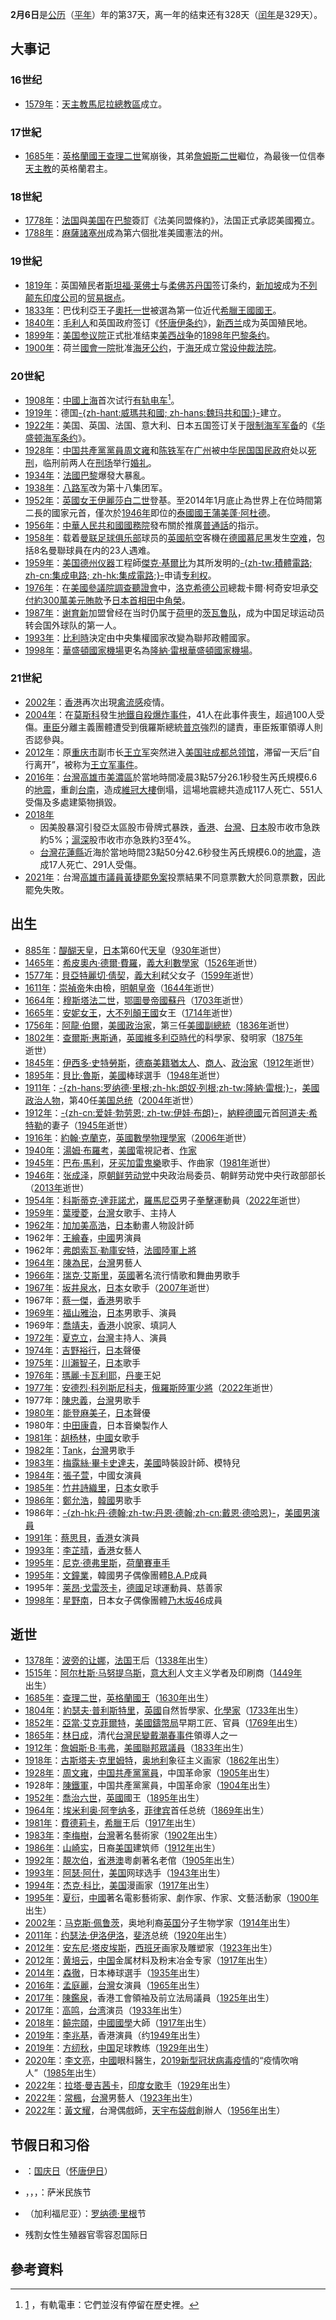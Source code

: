 {{DayInMonth|2}}

'''2月6日'''是[[公历|公历]]（[[平年|平年]]）年的第37天，离一年的结束还有328天（[[闰年|闰年]]是329天）。

== 大事记 ==
=== 16世纪 ===
* [[1579年|1579年]]：[[天主教馬尼拉總教區|天主教馬尼拉總教區]]成立。

=== 17世紀 ===
* [[1685年|1685年]]：[[英格蘭國王|英格蘭國王]][[查理二世_(英格蘭)|查理二世]]駕崩後，其弟[[詹姆斯二世_(英格蘭)|詹姆斯二世]]繼位，為最後一位信奉[[天主教|天主教]]的英格蘭君主。

=== 18世紀 ===
* [[1778年|1778年]]：[[法国|法国]]與[[美国|美国]]在[[巴黎|巴黎]]簽訂《法美同盟條約》，法国正式承認美國獨立。
* [[1788年|1788年]]：[[麻薩諸塞州|麻薩諸塞州]]成為第六個批准美國憲法的州。

=== 19世紀 ===
* [[1819年|1819年]]：英国殖民者[[斯坦福·莱佛士|斯坦福·莱佛士]]与[[柔佛苏丹国|柔佛苏丹国]]签订条约，[[新加坡|新加坡]]成为[[不列颠东印度公司|不列颠东印度公司]]的[[新加坡英属时期|贸易据点]]。
* [[1833年|1833年]]：巴伐利亞王子[[奥托一世_(希腊)|奧托一世]]被選為第一位近代[[希腊君主列表|希臘王國國王]]。
* [[1840年|1840年]]：[[毛利人|毛利人]]和英国政府签订《[[怀唐伊条约|怀唐伊条约]]》，[[新西兰|新西兰]]成为英国殖民地。
* [[1899年|1899年]]：[[美国参议院|美国参议院]]正式批准结束[[美西战争|美西战争]]的[[巴黎條約_(1898年)|1898年巴黎条约]]。
* [[1900年|1900年]]：荷兰[[國會一院|國會一院]]批准[[海牙公约|海牙公约]]，于[[海牙|海牙]]成立[[常设仲裁法院|常设仲裁法院]]。

=== 20世紀 ===
* [[1908年|1908年]]：[[中國|中國]][[上海|上海]]首次试行[[有轨电车|有轨电车]]<ref>[http://www.thepaper.cn/baidu.jsp?contid=1335759] {{Wayback|url=http://www.thepaper.cn/baidu.jsp?contid=1335759 |date=20190918185030 }}，有軌電車：它們並沒有停留在歷史裡。</ref>。
* [[1919年|1919年]]：德国[[威瑪共和國|-{zh-hant:威瑪共和國; zh-hans:魏玛共和国;}-]]建立。
* [[1922年|1922年]]：美国、英国、法国、意大利、日本五国签订关于[[军备竞赛|限制海军军备]]的《[[华盛顿海军条约|华盛顿海军条约]]》。
* [[1928年|1928年]]：[[中国共產黨|中国共產黨]][[黨員|黨員]][[周文雍|周文雍]]和[[陈铁军|陈铁军]]在[[广州|广州]]被[[中华民国国民政府|中华民国国民政府]]处以[[死刑|死刑]]，临刑前两人在[[刑场|刑场]]举行[[婚礼|婚礼]]。
* [[1934年|1934年]]：[[法國|法國]][[巴黎|巴黎]]爆發大暴亂。
* [[1938年|1938年]]：[[八路军|八路军]]改为第十八集团军。
* [[1952年|1952年]]：[[英國|英國]][[英國君主|女王]][[伊麗莎白二世|伊麗莎白二世]]登基。至2014年1月底止為世界上在位時間第二長的國家元首，僅次於[[1946年|1946年]]即位的[[泰國|泰國]][[泰國君主列表|國王]][[蒲美蓬·阿杜德|蒲美蓬·阿杜德]]。
* [[1956年|1956年]]：[[中華人民共和國國務院|中華人民共和國國務院]]發布關於推廣[[普通話|普通話]]的指示。
* [[1958年|1958年]]：载着[[曼联足球俱乐部|曼联足球俱乐部]]球员的[[英國航空|英國航空]]客機在[[德國|德國]][[慕尼黑|慕尼黑]]发生[[慕尼黑空難|空难]]，包括8名曼聯球員在内的23人遇难。
* [[1959年|1959年]]：[[美国|美国]][[德州仪器|德州仪器]]工程師[[傑克·基爾比|傑克·基爾比]]为其所发明的[[積體電路|-{zh-tw:積體電路; zh-cn:集成电路; zh-hk:集成電路;}-]]申请[[专利权|专利权]]。
* [[1976年|1976年]]：在[[美國國會聽證會|美國參議院調查聽證會]]中，[[洛克希德公司|洛克希德公司]]總裁卡爾·柯奇安坦承[[洛克希德事件|交付約300萬美元賄款]]予[[日本首相|日本首相]][[田中角榮|田中角榮]]。
* [[1987年|1987年]]：[[谢育新|谢育新]]加盟曾经在当时仍属于[[荷甲|荷甲]]的[[茨瓦鲁队|茨瓦鲁队]]，成为中国足球运动员转会国外球队的第一人。
* [[1993年|1993年]]：[[比利時|比利時]]決定由中央集權國家改變為聯邦政體國家。
* [[1998年|1998年]]：[[華盛頓國家機場|華盛頓國家機場]]更名為[[雷根華盛頓國家機場|隆納·雷根華盛頓國家機場]]。

=== 21世紀 ===
* [[2002年|2002年]]：[[香港|香港]]再次出現[[禽流感|禽流感]]疫情。
* [[2004年|2004年]]：在[[莫斯科|莫斯科]]發生[[莫斯科地鐵|地鐵]][[2004年2月莫斯科地鐵爆炸案|自殺爆炸事件]]，41人在此事件喪生，超過100人受傷。[[車臣共和國|車臣]]分離主義團體遭受到俄羅斯總統[[普京|普京]]強烈的譴責，車臣叛軍領導人則否認參與。
* [[2012年|2012年]]：原[[重庆市|重庆市]]副市长[[王立军|王立军]]突然进入[[美国驻成都总领馆|美国驻成都总领馆]]，滞留一天后“自行离开”，被称为[[王立军事件|王立军事件]]。
* [[2016年|2016年]]：[[台灣|台灣]][[高雄市|高雄市]][[美濃區|美濃區]]於當地時間凌晨3點57分26.1秒發生芮氏規模6.6的[[2016年高雄美濃地震|地震]]，重創[[台南|台南]]，造成[[維冠大樓|維冠大樓]]倒塌，這場地震總共造成117人死亡、551人受傷及多處建築物損毀。
* [[2018年|2018年]]
** 因美股暴瀉引發亞太區股市骨牌式暴跌，[[恒生指數|香港]]、[[加權指數|台灣]]、[[日經平均指數|日本]]股市收市急跌約5%；[[上證綜合指數|滬]][[深圳證券交易所成份股價指數|深]]股市收市亦急跌約3至4%。
** [[台灣|台灣]][[花蓮縣|花蓮縣]]近海於當地時間23點50分42.6秒發生芮氏規模6.0的[[2018年花蓮地震|地震]]，造成17人死亡、291人受傷。
* [[2021年|2021年]]：台灣[[高雄市議員|高雄市議員]][[黃捷_(政治人物)|黃捷]][[2021年高雄市第九選舉區市議員黃捷罷免案|罷免案]]投票結果不同意票數大於同意票數，因此罷免失敗。

== 出生 ==
* [[885年|885年]]：[[醍醐天皇|醍醐天皇]]，[[日本|日本]]第60代[[天皇|天皇]]（[[930年|930年]]逝世）
* [[1465年|1465年]]：[[希皮奧內·德爾·費羅|希皮奧內·德爾·費羅]]，[[義大利|義大利]][[數學家|數學家]]（[[1526年|1526年]]逝世）
* [[1577年|1577年]]：[[貝亞特麗切·倩契|貝亞特麗切·倩契]]，[[義大利|義大利]]弒父女子（[[1599年|1599年]]逝世）
* [[1611年|1611年]]：[[崇禎帝|崇禎帝]]朱由檢，[[明朝皇帝|明朝皇帝]]（[[1644年|1644年]]逝世）
* [[1664年|1664年]]：[[穆斯塔法二世|穆斯塔法二世]]，[[鄂圖曼帝國|鄂圖曼帝國]][[苏丹_(称谓)|蘇丹]]（[[1703年|1703年]]逝世）
* [[1665年|1665年]]：[[安妮女王|安妮女王]]，[[大不列顛王國|大不列顛王國]]女王（[[1714年|1714年]]逝世）
* [[1756年|1756年]]：[[阿龍·伯爾|阿龍·伯爾]]，[[美國|美國]][[政治家|政治家]]，第三任[[美國副總統|美國副總統]]（[[1836年|1836年]]逝世）
* [[1802年|1802年]]：[[查爾斯·惠斯通|查爾斯·惠斯通]]，[[英国|英國]][[維多利亞時代|維多利亞時代]]的科學家、發明家（[[1875年|1875年]]逝世）
* [[1845年|1845年]]：[[伊西多·史特勞斯|伊西多·史特勞斯]]，[[德裔美國人|德裔美籍]][[猶太人|猶太人]]、[[商人|商人]]、[[政治家|政治家]]（[[1912年|1912年]]逝世）
* [[1895年|1895年]]：[[貝比·魯斯|貝比·魯斯]]，[[美國|美國]]棒球選手（[[1948年|1948年]]逝世）
* [[1911年|1911年]]：[[罗纳德·里根|-{zh-hans:罗纳德·里根;zh-hk:朗奴·列根;zh-tw:隆納·雷根;}-]]，[[美國|美國]][[政治人物|政治人物]]，第40任[[美国总统|美国总统]]（[[2004年|2004年]]逝世）
* [[1912年|1912年]]：[[爱娃·勃劳恩|-{zh-cn:爱娃·勃劳恩; zh-tw:伊娃·布朗}-]]，[[納粹德國|納粹德國]]元首[[阿道夫·希特勒|阿道夫·希特勒]]的妻子（[[1945年|1945年]]逝世）
* [[1916年|1916年]]：[[約翰·克蘭克|約翰·克蘭克]]，[[英國|英國]][[數學物理|數學物理學家]]（[[2006年|2006年]]逝世）
* [[1940年|1940年]]：[[湯姆·布羅考|湯姆·布羅考]]，[[美國|美國]]電視記者、[[作家|作家]]
* [[1945年|1945年]]：[[巴布·馬利|巴布·馬利]]，[[牙买加|牙买加]][[雷鬼樂|雷鬼樂]]歌手、作曲家（[[1981年|1981年]]逝世）
* [[1946年|1946年]]：[[张成泽|张成泽]]，原[[朝鲜劳动党|朝鲜劳动党]]中央政治局委员、朝鲜劳动党中央行政部部长（[[2013年|2013年]]逝世）
* [[1954年|1954年]]：[[科斯蒂克·達菲諾尤|科斯蒂克·達菲諾尤]]，[[羅馬尼亞|羅馬尼亞]]男子[[拳擊|拳擊]]運動員（[[2022年|2022年]]逝世）
* [[1959年|1959年]]：[[葉璦菱|葉璦菱]]，[[台灣|台灣]]女歌手、主持人
* [[1962年|1962年]]：[[加加美高浩|加加美高浩]]，[[日本|日本]]動畫人物設計師
* 1962年：[[王繪春|王繪春]]，[[中國|中國]]男演員
* 1962年：[[弗朗索瓦·勒庫安特|弗朗索瓦·勒庫安特]]，[[法國|法國]][[法國陸軍|陸軍]][[上將|上將]]
* [[1964年|1964年]]：[[陳為民|陳為民]]，[[台灣|台灣]]男藝人
* [[1966年|1966年]]：[[瑞克·艾斯里|瑞克·艾斯里]]，[[英國|英國]]著名流行情歌和舞曲男歌手
* [[1967年|1967年]]：[[坂井泉水|坂井泉水]]，[[日本|日本]]女歌手（[[2007年|2007年]]逝世）
* 1967年：[[蔡一傑|蔡一傑]]，[[香港|香港]]男歌手
* [[1969年|1969年]]：[[福山雅治|福山雅治]]，[[日本|日本]]男歌手、演員
* 1969年：[[喬靖夫|喬靖夫]]，[[香港|香港]]小說家、填詞人
* [[1972年|1972年]]：[[夏克立|夏克立]]，[[台灣|台灣]]主持人、演員
* [[1974年|1974年]]：[[吉野裕行|吉野裕行]]，[[日本|日本]]聲優
* [[1975年|1975年]]：[[川瀨智子|川瀨智子]]，[[日本|日本]]歌手
* [[1976年|1976年]]：[[瑪麗·卡瓦利耶|瑪麗·卡瓦利耶]]，[[丹麥|丹麥]]王妃
* [[1977年|1977年]]：[[安德烈·科列斯尼科夫|安德烈·科列斯尼科夫]]，[[俄羅斯|俄羅斯]][[俄羅斯陸軍|陸軍]][[少將|少將]]（[[2022年|2022年]]逝世）
* 1977年：[[陳忠義|陳忠義]]，[[台灣|台灣]]男歌手
* [[1980年|1980年]]：[[能登麻美子|能登麻美子]]，[[日本|日本]]聲優
* 1980年：[[中田康貴|中田康貴]]，日本音樂製作人
* [[1981年|1981年]]：[[胡楊林|胡杨林]]，[[中國|中國]]女歌手
* [[1982年|1982年]]：[[呂建中|Tank]]，[[台灣|台灣]]男歌手
* [[1983年|1983年]]：[[梅露絲·畢卡史達夫|梅露絲·畢卡史達夫]]，[[美國|美國]]時裝設計師、模特兒
* [[1984年|1984年]]：[[張子萱|張子萱]]，中國女演員
* [[1985年|1985年]]：[[竹井詩織里|竹井詩織里]]，[[日本|日本]]女歌手
* [[1986年|1986年]]：[[鄭允浩|鄭允浩]]，[[韓國|韓國]]男歌手
* 1986年：[[丹·德翰|-{zh-hk:丹·德翰;zh-tw:丹恩·德翰;zh-cn:戴恩·德哈恩}-]]，[[美國|美國]][[男演員|男演員]]
* [[1991年|1991年]]：[[蔡思貝|蔡思貝]]，[[香港|香港]]女演員
* [[1993年|1993年]]：[[李芷晴|李芷晴]]，[[香港|香港]]女藝人
* [[1995年|1995年]]：[[尼克·德弗里斯|尼克·德弗里斯]]，[[荷蘭|荷蘭]][[賽車手|賽車手]]
* [[1995年|1995年]]：[[文鐘業|文鐘業]]，韓國男子偶像團體[[B.A.P|B.A.P]]成員
* 1995年：[[莱昂·戈雷茨卡|莱昂·戈雷茨卡]]，[[德國|德國]]足球運動員、慈善家
* [[1998年|1998年]]：[[星野南|星野南]]，日本女子偶像團體[[乃木坂46|乃木坂46]]成員

== 逝世 ==
* [[1378年|1378年]]：[[波旁的让娜|波旁的让娜]]，[[法国|法国]]王后（[[1338年|1338年]]出生）
* [[1515年|1515年]]：[[阿尔杜斯·马努提乌斯|阿尔杜斯·马努提乌斯]]，[[意大利|意大利]]人文主义学者及印刷商（[[1449年|1449年]]出生）
* [[1685年|1685年]]：[[查理二世_(英格蘭)|查理二世]]，[[英格蘭|英格蘭]][[英格蘭君主列表|國王]]（[[1630年|1630年]]出生）
* [[1804年|1804年]]：[[約瑟夫·普利斯特里|約瑟夫·普利斯特里]]，[[英國|英國]]自然哲學家、[[化學家|化學家]]（[[1733年|1733年]]出生）
* [[1852年|1852年]]：[[亞當·艾克菲爾特|亞當·艾克菲爾特]]，[[美國|美國]][[美國鑄幣局|鑄幣局]]早期工匠、官員（[[1769年|1769年]]出生）
* [[1865年|1865年]]：[[林日成|林日成]]，清代[[台灣|台灣]][[民變|民變]][[戴潮春事件|戴潮春事件]]領導人之一
* [[1912年|1912年]]：[[詹姆斯·B·韦弗|詹姆斯·B·韦弗]]，[[美國聯邦眾議員|美國聯邦眾議員]]（[[1833年|1833年]]出生）
* [[1918年|1918年]]：[[古斯塔夫·克里姆特|古斯塔夫·克里姆特]]，[[奥地利|奥地利]]象征主义画家（[[1862年|1862年]]出生）
* [[1928年|1928年]]：[[周文雍|周文雍]]，[[中国共產黨|中国共產黨]][[黨員|黨員]]，中国革命家（[[1905年|1905年]]出生）
* 1928年：[[陳鐵軍|陳鐵軍]]，中国共產黨黨員，中国革命家（[[1904年|1904年]]出生）
* [[1952年|1952年]]：[[喬治六世|喬治六世]]，[[英国|英國]]國王（[[1895年|1895年]]出生）
* [[1964年|1964年]]：[[埃米利奥·阿奎纳多|埃米利奥·阿奎纳多]]，[[菲律宾|菲律宾]]首任总统（[[1869年|1869年]]出生）
* [[1981年|1981年]]：[[費德莉卡_(希臘王后)|費德莉卡]]，[[希臘|希臘]]王后（[[1917年|1917年]]出生）
* [[1983年|1983年]]：[[李梅樹|李梅樹]]，[[台灣|台灣]]著名藝術家（[[1902年|1902年]]出生）
* [[1986年|1986年]]：[[山崎实|山崎实]]，日裔[[美国|美国]]建筑师（[[1912年|1912年]]出生）
* [[1992年|1992年]]：[[靚次伯|靚次伯]]，[[省港澳|省港澳]]粵劇著名老倌（[[1905年|1905年]]出生）
* [[1993年|1993年]]：[[阿瑟·阿什|阿瑟·阿什]]，[[美国|美国]]网球选手（[[1943年|1943年]]出生）
* [[1994年|1994年]]：[[杰克·科比|杰克·科比]]，[[美国|美国]]漫画家（[[1917年|1917年]]出生）
* [[1995年|1995年]]：[[夏衍|夏衍]]，[[中國|中國]]著名電影藝術家、劇作家、作家、文藝活動家（[[1900年|1900年]]出生）
* [[2002年|2002年]]：[[马克斯·佩鲁茨|马克斯·佩鲁茨]]，奥地利裔[[英国|英国]]分子生物学家（[[1914年|1914年]]出生）
* [[2011年|2011年]]：[[约瑟法·伊洛伊洛|约瑟法·伊洛伊洛]]，[[斐济|斐济]]总统（[[1920年|1920年]]出生）
* [[2012年|2012年]]：[[安东尼·塔皮埃斯|安东尼·塔皮埃斯]]，[[西班牙|西班牙]]画家及雕塑家（[[1923年|1923年]]出生）
* [[2012年|2012年]]：[[黄培云|黄培云]]，[[中国|中国]]金属材料及粉末冶金专家（[[1917年|1917年]]出生）
* [[2014年|2014年]]：[[森徹|森徹]]，日本棒球選手（[[1935年|1935年]]出生）
* [[2016年|2016年]]：[[孟庭麗|孟庭麗]]，[[台灣|台灣]]女演員（[[1965年|1965年]]出生）
* [[2017年|2017年]]：[[陳鑑泉|陳鑑泉]]，香港工會領袖及前立法局議員（[[1925年|1925年]]出生）
* [[2017年|2017年]]：[[高鸣_(演员)|高鸣]]，[[台湾|台湾]]演员（[[1933年|1933年]]出生）
* [[2018年|2018年]]：[[饒宗頤|饒宗頤]]，[[中國|中國]][[國學|國學]]大師（[[1917年|1917年]]出生）
* [[2019年|2019年]]：[[李兆基_(演員)|李兆基]]，香港演員（约[[1949年|1949年]]出生）
* [[2019年|2019年]]：[[方纫秋|方纫秋]]，[[中国|中国]]足球教练（[[1929年|1929年]]出生）
* [[2020年|2020年]]：[[李文亮|李文亮]]，[[中國|中國]]眼科醫生，[[2019新型冠状病毒疫情|2019新型冠状病毒疫情]]的“疫情吹哨人”（[[1985年|1985年]]出生）
* [[2022年|2022年]]：[[拉塔·曼吉茜卡|拉塔·曼吉茜卡]]，[[印度|印度]][[女歌手|女歌手]]（[[1929年|1929年]]出生）
* [[2022年|2022年]]：[[常楓|常楓]]，[[台灣|台灣]]男藝人（[[1923年|1923年]]出生）
* [[2022年|2022年]]：[[黃文耀|黃文耀]]，台灣偶戲師，[[天宇布袋戲|天宇布袋戲]]創辦人（[[1956年|1956年]]出生）

== 节假日和习俗 ==
* {{NZL}}：[[国庆日|国庆日]]（[[怀唐伊日|怀唐伊日]]）
* {{RUS}}，{{FIN}}，{{NOR}}，{{SWE}}：萨米民族节
* {{USA}}（加利福尼亚）：[[罗纳德·里根|罗纳德·里根]]节
* 残割女性生殖器官零容忍国际日

== 參考資料 ==
{{reflist}}
{{月份}}